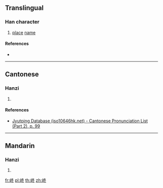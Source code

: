 {{character info/new}}
==Translingual==

===Han character===
{{Han char|rn=46|rad=山|as=05|sn=8|four=|canj=UHEY|ids=⿰山冬}}

# [[place]] [[name]]

====References====
* {{Han ref|kx=0310.071|hdz=10768.100|uh=5CC2|ud=23746}}

----

==Cantonese==

===Hanzi===
{{yue-hanzi|jyut=[[tung4]]|y=tung4}}

# {{defn|lang=yue|sort=山05}}

====References====
* [http://www.iso10646hk.net/jp/document/download.jsp Jyutping Database (iso10646hk.net) - Cantonese Pronunciation List (Part 2), p. 99]

----

==Mandarin==

===Hanzi===
{{cmn-hanzi|pin=[[tóng]] ([[tong2]])|wg=t'ung<sup>2</sup>}}

# {{defn|lang=cmn|sort=山05}}

[[fr:峂]]
[[pl:峂]]
[[th:峂]]
[[zh:峂]]